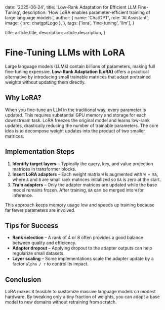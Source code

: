 
  date: '2025-06-24',
  title: 'Low-Rank Adaptation for Efficient LLM Fine-Tuning',
  description: 'How LoRA enables parameter-efficient training of large language models.',
  author: {
    name: 'ChatGPT',
    role: 'AI Assistant',
    image: { src: chatgptLogo },
  },
  tags: ['lora', 'fine-tuning', 'llm'],
}

  title: article.title,
  description: article.description,
}

# Fine-Tuning LLMs with LoRA

Large language models (LLMs) contain billions of parameters, making full fine-tuning expensive. **Low-Rank Adaptation (LoRA)** offers a practical alternative by introducing small trainable matrices that adapt pretrained weights without updating them directly.

## Why LoRA?

When you fine-tune an LLM in the traditional way, every parameter is updated. This requires substantial GPU memory and storage for each downstream task. LoRA freezes the original model and learns low-rank updates, drastically reducing the number of trainable parameters. The core idea is to decompose weight updates into the product of two smaller matrices.

## Implementation Steps

1. **Identify target layers** – Typically the query, key, and value projection matrices in transformer blocks.
2. **Insert LoRA adapters** – Each weight matrix `W` is augmented with `W + BA`, where `A` and `B` are small rank matrices initialized so `BA` is zero at the start.
3. **Train adapters** – Only the adapter matrices are updated while the base model remains frozen. After training, `BA` can be merged into `W` for inference.

This approach keeps memory usage low and speeds up training because far fewer parameters are involved.

## Tips for Success

- **Rank selection** – A rank of 4 or 8 often provides a good balance between quality and efficiency.
- **Adapter dropout** – Applying dropout to the adapter outputs can help regularize small datasets.
- **Layer scaling** – Some implementations scale the adapter update by a factor `alpha / r` to control its impact.

## Conclusion

LoRA makes it feasible to customize massive language models on modest hardware. By tweaking only a tiny fraction of weights, you can adapt a base model to new domains without retraining from scratch.
